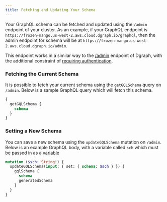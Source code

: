 ```yaml
---
title: Fetching and Updating Your Schema
---
```


Your GraphQL schema can be fetched and updated using the `/admin` endpoint of
your cluster. As an example, if your GraphQL endpoint is
`https://frozen-mango.us-west-2.aws.cloud.dgraph.io/graphql`, then the admin
endpoint for schema will be at
`https://frozen-mango.us-west-2.aws.cloud.dgraph.io/admin`.

This endpoint works in a similar way to the
[/admin](https://dgraph.io/docs/graphql/admin) endpoint of Dgraph, with the
additional constraint of [requiring authentication](/admin/authentication).

### Fetching the Current Schema

It is possible to fetch your current schema using the `getGQLSchema` query on
`/admin`. Below is a sample GraphQL query which will fetch this schema.

```graphql
{
  getGQLSchema {
    schema
  }
}
```

### Setting a New Schema

You can save a new schema using the `updateGQLSchema` mutation on `/admin`.
Below is an example GraphQL body, with a variable called `sch` which must be
passed in as a [variable](https://graphql.org/graphql-js/passing-arguments/)

```graphql
mutation ($sch: String!) {
  updateGQLSchema(input: { set: { schema: $sch } }) {
    gqlSchema {
      schema
      generatedSchema
    }
  }
}
```
